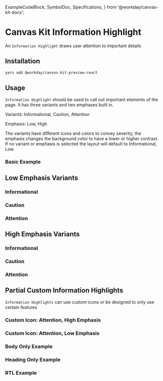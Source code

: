   ExampleCodeBlock,
  SymbolDoc,
  Specifications,
} from '@workday/canvas-kit-docs';


<Meta of={InformationHighlight} />

# Canvas Kit Information Highlight

An `Information Highlight` draws user attention to important details

## Installation

```sh
yarn add @workday/canvas-kit-preview-react
```

## Usage
`Information Highlight` should be used to call out important elements of the page. It has three variants and two emphases
built in.

Variants: Informational, Caution, Attention

Emphasis: Low, High

The variants have different icons and colors to convey severity, the emphasis changes the background color to have a
lower or higher contrast. If no variant or emphasis is selected the layout will default to Informational, Low.

### Basic Example
<ExampleCodeBlock code={Basic} />


## Low Emphasis Variants

### Informational
<ExampleCodeBlock code={InformationalLow} />

### Caution
<ExampleCodeBlock code={CautionLow} />

### Attention
<ExampleCodeBlock code={AttentionLow} />

## High Emphasis Variants

### Informational
<ExampleCodeBlock code={InformationalHigh} />

### Caution
<ExampleCodeBlock code={CautionHigh} />

### Attention
<ExampleCodeBlock code={AttentionHigh} />

## Partial Custom Information Highlights

`Information Highlights` can use custom icons or be designed to only use certain features

### Custom Icon: Attention, High Emphasis
<ExampleCodeBlock code={IconAttentionHigh} />

### Custom Icon: Attention, Low Emphasis
<ExampleCodeBlock code={IconAttentionLow} />

### Body Only Example
<ExampleCodeBlock code={Body} />

### Heading Only Example
<ExampleCodeBlock code={Heading} />

### RTL Example
<ExampleCodeBlock code={RTL} />






